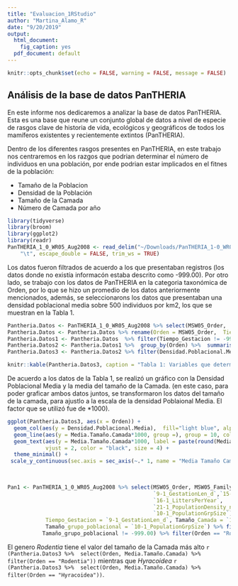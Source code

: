 ```yaml
---
title: "Evaluacion_1RStudio"
author: "Martina_Alamo_R"
date: "9/20/2019"
output:
  html_document: 
    fig_caption: yes
  pdf_document: default
---
```



```r
knitr::opts_chunk$set(echo = FALSE, warning = FALSE, message = FALSE)
```
## Análisis de la base de datos PanTHERIA

En este informe nos dedicaremos a analizar la base de datos PanTHERIA. Esta es una base que reune un conjunto global de datos a nivel de especie de rasgos clave de historia de vida, ecológicos y geográficos de todos los mamíferos existentes y recientemente extintos (PanTHERIA).

Dentro de los diferentes rasgos presentes en PanTHERIA, en este trabajo nos centraremos en los razgos que podrian determinar el número de individuos en una población, por ende podrian estar implicados en el fitnes de la población:

  - Tamaño de la Poblacion
  - Densidad de la Población
  - Tamaño de la Camada
  - Número de Camada por año

```r
library(tidyverse)
library(broom)
library(ggplot2)
library(readr)
PanTHERIA_1_0_WR05_Aug2008 <- read_delim("~/Downloads/PanTHERIA_1-0_WR05_Aug2008.txt", 
    "\t", escape_double = FALSE, trim_ws = TRUE)
```

Los datos fueron filtrados de acuerdo a los que presentaban registros (los datos donde no existía informacón estaba descrito como -999.00).
Por otro lado, se trabajo con los datos de PanTHERIA en la categoria taxonómica de Orden, por lo que se hizo un promedio de los datos anteriormente mencionados, además, se seleccionarons los datos que presentaban una densidad poblacional media sobre 500 individuos por km2, los que se muestran en la Tabla 1.

```r
Pantheria.Datos <- PanTHERIA_1_0_WR05_Aug2008 %>% select(MSW05_Order,   `9-1_GestationLen_d`,`15-1_LitterSize`, `16-1_LittersPerYear`,`21-1_PopulationDensity_n/km2`,`10-1_PopulationGrpSize`) 
Pantheria.Datos <- Pantheria.Datos %>% rename(Orden = MSW05_Order,  Tiempo_Gestacion = `9-1_GestationLen_d`, Tamaño_Camada = `15-1_LitterSize`, Camada_año = `16-1_LittersPerYear`, Densidad_Poblacion = `21-1_PopulationDensity_n/km2`, Tamaño_grupo_poblacional = `10-1_PopulationGrpSize`)
Pantheria.Datos1 <- Pantheria.Datos  %>% filter(Tiempo_Gestacion != -999.00, Tamaño_Camada != -999.00, Camada_año != -999.00, Densidad_Poblacion != -999.00, Tamaño_grupo_poblacional != -999.00)
Pantheria.Datos2 <- Pantheria.Datos1 %>%  group_by(Orden) %>%  summarise(Media.Tamaño.Camada = mean(Tamaño_Camada), Media.Camada.Año = mean(Camada_año), Media.Tiempo.Gestación = mean(Tiempo_Gestacion), Densidad.Poblacional.Media = mean(Densidad_Poblacion))
Pantheria.Datos3 <- Pantheria.Datos2 %>% filter(Densidad.Poblacional.Media > 500)

```


```r
knitr::kable(Pantheria.Datos3, caption = "Tabla 1: Variables que determinan el tamaño de una población", digits = 2)
```


De acuerdo a los datos de la Tabla 1, se realizó un gráfico con la Densidad Poblacional Media y la media del tamaño de la Camada. (en este caso, para poder graficar ambos datos juntos, se transformaron los datos del tamaño de la camada, para ajustlo a la escala de la densidad Poblaional Media. El factor que se utilizó fue de *1000).


```r
ggplot(Pantheria.Datos3, aes(x = Orden)) + 
  geom_col(aes(y = Densidad.Poblacional.Media),  fill="light blue", alpha =1.0) +
  geom_line(aes(y = Media.Tamaño.Camada*1000, group =), group = 10, color ="black")  +
  geom_text(aes(y = Media.Tamaño.Camada*1000, label = paste(round(Media.Tamaño.Camada, 2))),
            vjust = 2, color = "black", size = 4) +
  theme_minimal() +
 scale_y_continuous(sec.axis = sec_axis(~.* 1, name = "Media Tamaño Camada"))
 
  
```

```r
Pan1 <- PanTHERIA_1_0_WR05_Aug2008 %>% select(MSW05_Order, MSW05_Family, MSW05_Genus, 
                                              `9-1_GestationLen_d`,`15-1_LitterSize`, 
                                              `16-1_LittersPerYear`,
                                              `21-1_PopulationDensity_n/km2`,
                                              `10-1_PopulationGrpSize`) %>% rename(Orden = MSW05_Order, Familia = MSW05_Family, Genero = MSW05_Genus, 
            Tiempo_Gestacion = `9-1_GestationLen_d`, Tamaño_Camada = `15-1_LitterSize`, Camada_año = `16-1_LittersPerYear`, Densidad_Poblacion = `21-1_PopulationDensity_n/km2`,
            Tamaño_grupo_poblacional = `10-1_PopulationGrpSize`) %>% filter(Tiempo_Gestacion != -999.00, Tamaño_Camada != -999.00, Camada_año != -999.00, Densidad_Poblacion != -999.00, 
           Tamaño_grupo_poblacional != -999.00) %>% filter(Orden == "Rodentia") %>% select(Genero, Tamaño_Camada)

```


El genero *Rodentia* tiene el valor del tamaño de la Camada más alto `r  (Pantheria.Datos3 %>%  select(Orden, Media.Tamaño.Camada) %>% filter(Orden == "Rodentia")) ` mientras que *Hyracoidea* `r (Pantheria.Datos3 %>%  select(Orden, Media.Tamaño.Camada) %>% filter(Orden == "Hyracoidea"))`. 

